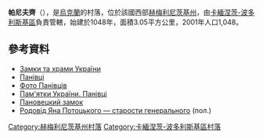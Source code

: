 {{coord|48|37|12|N|26|36|43|E|scale:100000|display=title}}

'''帕尼夫齊'''（{{lang-uk|Панівці}}），是[[烏克蘭|烏克蘭]]的村落，位於該國西部[[赫梅利尼茨基州|赫梅利尼茨基州]]，由[[卡緬涅茨-波多利斯基區|卡緬涅茨-波多利斯基區]]負責管轄，始建於1048年，面積3.05平方公里，2001年人口1,048。

==參考資料==
* [http://www.castles.com.ua/pan.html Замки та храми України] {{Wayback|url=http://www.castles.com.ua/pan.html |date=20190722123015 }}
* [http://www.mskifa.narod.ru/panivci.html Панівці] {{Wayback|url=http://www.mskifa.narod.ru/panivci.html |date=20201130080308 }}
* [http://ua.vlasenko.net/panivtsi/index.html Фото Панівців] {{Wayback|url=http://ua.vlasenko.net/panivtsi/index.html |date=20180821035401 }}
* [http://ukraine.kingdom.kiev.ua/region/22/panivzi.php Пам'ятки України. Панівці] {{Wayback|url=http://ukraine.kingdom.kiev.ua/region/22/panivzi.php |date=20200227192522 }}
* [http://www.zamky-lm.lviv.ua/khmel/140-panoveckij-zamok.html Пановецкий замок]{{dead link|date=2018年2月 |bot=InternetArchiveBot |fix-attempted=yes }}
* [https://web.archive.org/web/20160305011816/http://mariusz.eu.pn/genealogia/rody/potoccy01.html#X Родовід Яна Потоцького — старости генерального] (пол.)

{{DEFAULTSORT:Панівці}}
[[Category:赫梅利尼茨基州村落|Category:赫梅利尼茨基州村落]]
[[Category:卡緬涅茨-波多利斯基區村落|Category:卡緬涅茨-波多利斯基區村落]]


{{Khmelnytskyi-geo-stub}}